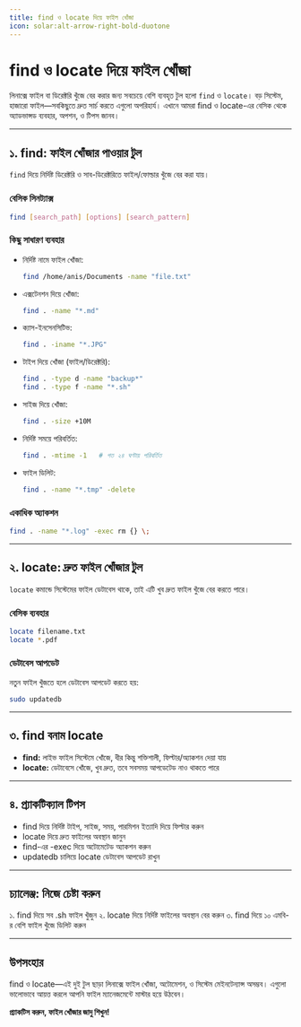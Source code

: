 ```yaml
---
title: find ও locate দিয়ে ফাইল খোঁজা
icon: solar:alt-arrow-right-bold-duotone
---
```


# find ও locate দিয়ে ফাইল খোঁজা

লিনাক্সে ফাইল বা ডিরেক্টরি খুঁজে বের করার জন্য সবচেয়ে বেশি ব্যবহৃত টুল হলো `find` ও `locate`। বড় সিস্টেম, হাজারো ফাইল—সবকিছুতে দ্রুত সার্চ করতে এগুলো অপরিহার্য। এখানে আমরা find ও locate-এর বেসিক থেকে অ্যাডভান্সড ব্যবহার, অপশন, ও টিপস জানব।

---

## ১. find: ফাইল খোঁজার পাওয়ার টুল

`find` দিয়ে নির্দিষ্ট ডিরেক্টরি ও সাব-ডিরেক্টরিতে ফাইল/ফোল্ডার খুঁজে বের করা যায়।

### বেসিক সিনট্যাক্স

```bash
find [search_path] [options] [search_pattern]
```

### কিছু সাধারণ ব্যবহার

- নির্দিষ্ট নামে ফাইল খোঁজা:
  ```bash
  find /home/anis/Documents -name "file.txt"
  ```
- এক্সটেনশন দিয়ে খোঁজা:
  ```bash
  find . -name "*.md"
  ```
- ক্যাস-ইনসেনসিটিভ:
  ```bash
  find . -iname "*.JPG"
  ```
- টাইপ দিয়ে খোঁজা (ফাইল/ডিরেক্টরি):
  ```bash
  find . -type d -name "backup*"
  find . -type f -name "*.sh"
  ```
- সাইজ দিয়ে খোঁজা:
  ```bash
  find . -size +10M
  ```
- নির্দিষ্ট সময়ে পরিবর্তিত:
  ```bash
  find . -mtime -1   # গত ২৪ ঘণ্টায় পরিবর্তিত
  ```
- ফাইল ডিলিট:
  ```bash
  find . -name "*.tmp" -delete
  ```

### একাধিক অ্যাকশন

```bash
find . -name "*.log" -exec rm {} \;
```

---

## ২. locate: দ্রুত ফাইল খোঁজার টুল

`locate` কমান্ডে সিস্টেমের ফাইল ডেটাবেস থাকে, তাই এটি খুব দ্রুত ফাইল খুঁজে বের করতে পারে।

### বেসিক ব্যবহার

```bash
locate filename.txt
locate *.pdf
```

### ডেটাবেস আপডেট

নতুন ফাইল খুঁজতে হলে ডেটাবেস আপডেট করতে হয়:

```bash
sudo updatedb
```

---

## ৩. find বনাম locate

- **find:** লাইভ ফাইল সিস্টেমে খোঁজে, ধীর কিন্তু শক্তিশালী, ফিল্টার/অ্যাকশন দেয়া যায়
- **locate:** ডেটাবেসে খোঁজে, খুব দ্রুত, তবে সবসময় আপডেটেড নাও থাকতে পারে

---

## ৪. প্র্যাকটিক্যাল টিপস

- find দিয়ে নির্দিষ্ট টাইপ, সাইজ, সময়, পারমিশন ইত্যাদি দিয়ে ফিল্টার করুন
- locate দিয়ে দ্রুত ফাইলের অবস্থান জানুন
- find-এর -exec দিয়ে অটোমেটেড অ্যাকশন করুন
- updatedb চালিয়ে locate ডেটাবেস আপডেট রাখুন

---

## চ্যালেঞ্জ: নিজে চেষ্টা করুন

১. find দিয়ে সব .sh ফাইল খুঁজুন
২. locate দিয়ে নির্দিষ্ট ফাইলের অবস্থান বের করুন
৩. find দিয়ে ১০ এমবি-র বেশি ফাইল খুঁজে ডিলিট করুন

---

## উপসংহার

find ও locate—এই দুই টুল ছাড়া লিনাক্সে ফাইল খোঁজা, অটোমেশন, ও সিস্টেম মেইনটেন্যান্স অসম্ভব। এগুলো ভালোভাবে আয়ত্ত করলে আপনি ফাইল ম্যানেজমেন্টে মাস্টার হয়ে উঠবেন।

**প্র্যাকটিস করুন, ফাইল খোঁজার জাদু শিখুন!**
